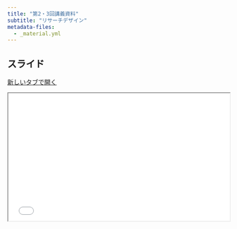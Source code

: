 ```yaml
---
title: "第2・3回講義資料"
subtitle: "リサーチデザイン"
metadata-files: 
  - _material.yml
---
```


## スライド

<a href="../../slides/macro/research_design.html" class="btn btn-primary btn-sm" target="_blank" role="button"><i class="bi bi-window"></i> 新しいタブで開く</a>

```{=html}
<iframe class="slide-deck" src="../../slides/macro/research_design.html" width="100%" style="aspect-ratio: 16 / 9.2;"></iframe>
```

